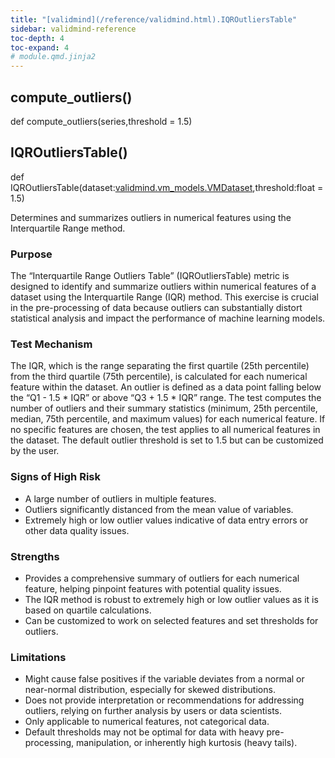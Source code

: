 ```yaml
---
title: "[validmind](/reference/validmind.html).IQROutliersTable"
sidebar: validmind-reference
toc-depth: 4
toc-expand: 4
# module.qmd.jinja2
---
```


<!-- function.qmd.jinja2 -->

## compute_outliers[()]{.muted}

<!-- signatures.jinja2 -->

::: {.signature}

<span class="kw">def</span> <span class="name">compute_outliers</span>(<span class="params"><span class="n">series</span><span class="muted">,</span></span><span class="params"><span class="n">threshold</span><span class="o"> = </span><span class="kc">1.5</span></span>)

:::

<!-- function.qmd.jinja2 -->

## IQROutliersTable[()]{.muted}

<!-- signatures.jinja2 -->

::: {.signature}

<span class="kw">def</span> <span class="name">IQROutliersTable</span>(<span class="params"><span class="n">dataset</span><span class="p">:</span><span class="nb"><!-- types.jinja2 - format_type --><a href="/reference/validmind/vm_models.html#class-vmdataset">validmind.vm_models.VMDataset</a></span><span class="muted">,</span></span><span class="params"><span class="n">threshold</span><span class="p">:</span><span class="nb"><!-- types.jinja2 - format_type -->float</span><span class="o"> = </span><span class="kc">1.5</span></span>)

:::

<!-- docstring.jinja2 -->

Determines and summarizes outliers in numerical features using the Interquartile Range method.

### Purpose

The "Interquartile Range Outliers Table" (IQROutliersTable) metric is designed to identify and summarize outliers within numerical features of a dataset using the Interquartile Range (IQR) method. This exercise is crucial in the pre-processing of data because outliers can substantially distort statistical analysis and impact the performance of machine learning models.

### Test Mechanism

The IQR, which is the range separating the first quartile (25th percentile) from the third quartile (75th percentile), is calculated for each numerical feature within the dataset. An outlier is defined as a data point falling below the "Q1 - 1.5 * IQR" or above "Q3 + 1.5 * IQR" range. The test computes the number of outliers and their summary statistics (minimum, 25th percentile, median, 75th percentile, and maximum values) for each numerical feature. If no specific features are chosen, the test applies to all numerical features in the dataset. The default outlier threshold is set to 1.5 but can be customized by the user.

### Signs of High Risk

- A large number of outliers in multiple features.
- Outliers significantly distanced from the mean value of variables.
- Extremely high or low outlier values indicative of data entry errors or other data quality issues.

### Strengths

- Provides a comprehensive summary of outliers for each numerical feature, helping pinpoint features with potential quality issues.
- The IQR method is robust to extremely high or low outlier values as it is based on quartile calculations.
- Can be customized to work on selected features and set thresholds for outliers.

### Limitations

- Might cause false positives if the variable deviates from a normal or near-normal distribution, especially for skewed distributions.
- Does not provide interpretation or recommendations for addressing outliers, relying on further analysis by users or data scientists.
- Only applicable to numerical features, not categorical data.
- Default thresholds may not be optimal for data with heavy pre-processing, manipulation, or inherently high kurtosis (heavy tails).
